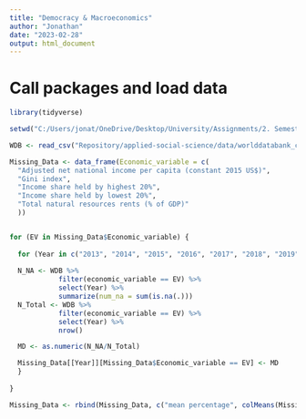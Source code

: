 ```yaml
---
title: "Democracy & Macroeconomics"
author: "Jonathan"
date: "2023-02-28"
output: html_document
---
```


# Call packages and load data
```r
library(tidyverse)

setwd("C:/Users/jonat/OneDrive/Desktop/University/Assignments/2. Semester/Applied Cognitive Science/Repository/applied-social-science")

```

```r

WDB <- read_csv("Repository/applied-social-science/data/worlddatabank_clean.csv")

```

```r

Missing_Data <- data_frame(Economic_variable = c(
  "Adjusted net national income per capita (constant 2015 US$)", 
  "Gini index", 
  "Income share held by highest 20%", 
  "Income share held by lowest 20%", 
  "Total natural resources rents (% of GDP)"
  ))


for (EV in Missing_Data$Economic_variable) {
  
  for (Year in c("2013", "2014", "2015", "2016", "2017", "2018", "2019", "2020")) {
  
  N_NA <- WDB %>%
            filter(economic_variable == EV) %>% 
            select(Year) %>% 
            summarize(num_na = sum(is.na(.)))
  N_Total <- WDB %>%
            filter(economic_variable == EV) %>% 
            select(Year) %>% 
            nrow()

  MD <- as.numeric(N_NA/N_Total)

  Missing_Data[[Year]][Missing_Data$Economic_variable == EV] <- MD
  }
  
}

Missing_Data <- rbind(Missing_Data, c("mean percentage", colMeans(Missing_Data[1:5,2:9])))


```

